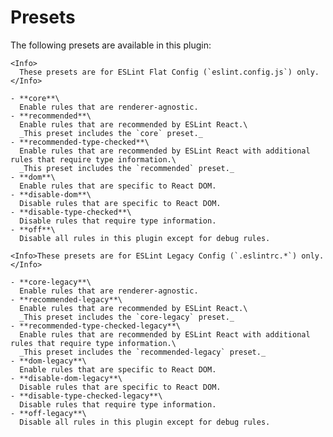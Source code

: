 
# Presets

The following presets are available in this plugin:

<ESLintConfig>

  <Config>

    <Info>
      These presets are for ESLint Flat Config (`eslint.config.js`) only.
    </Info>

    - **core**\
      Enable rules that are renderer-agnostic.
    - **recommended**\
      Enable rules that are recommended by ESLint React.\
      _This preset includes the `core` preset._
    - **recommended-type-checked**\
      Enable rules that are recommended by ESLint React with additional rules that require type information.\
      _This preset includes the `recommended` preset._
    - **dom**\
      Enable rules that are specific to React DOM.
    - **disable-dom**\
      Disable rules that are specific to React DOM.
    - **disable-type-checked**\
      Disable rules that require type information.
    - **off**\
      Disable all rules in this plugin except for debug rules.

  </Config>

  <Config>

    <Info>These presets are for ESLint Legacy Config (`.eslintrc.*`) only.</Info>

    - **core-legacy**\
      Enable rules that are renderer-agnostic.
    - **recommended-legacy**\
      Enable rules that are recommended by ESLint React.\
      _This preset includes the `core-legacy` preset._
    - **recommended-type-checked-legacy**\
      Enable rules that are recommended by ESLint React with additional rules that require type information.\
      _This preset includes the `recommended-legacy` preset._
    - **dom-legacy**\
      Enable rules that are specific to React DOM.
    - **disable-dom-legacy**\
      Disable rules that are specific to React DOM.
    - **disable-type-checked-legacy**\
      Disable rules that require type information.
    - **off-legacy**\
      Disable all rules in this plugin except for debug rules.

  </Config>

</ESLintConfig>
